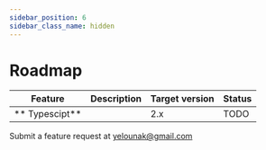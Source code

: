 ```yaml
---
sidebar_position: 6
sidebar_class_name: hidden
---
```


# Roadmap

| Feature  | Description  | Target version  | Status |
|---|---|---|---|
| ** Typescipt**  |  | 2.x  |  TODO |

Submit a feature request at yelounak@gmail.com